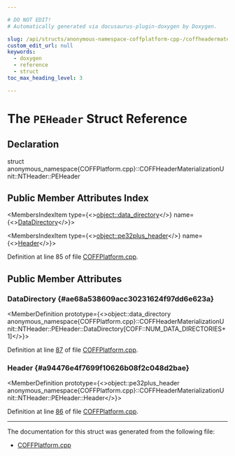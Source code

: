 ```yaml
---

# DO NOT EDIT!
# Automatically generated via docusaurus-plugin-doxygen by Doxygen.

slug: /api/structs/anonymous-namespace-coffplatform-cpp-/coffheadermaterializationunit/ntheader/peheader
custom_edit_url: null
keywords:
  - doxygen
  - reference
  - struct
toc_max_heading_level: 3

---
```





# The `PEHeader` Struct Reference

<DoxygenPage pluginConfig={pluginConfig}>



## Declaration

<CodeBlock>struct anonymous_namespace{COFFPlatform.cpp}::COFFHeaderMaterializationUnit::NTHeader::PEHeader</CodeBlock>

## Public Member Attributes Index

<MembersIndex>

<MembersIndexItem
  type={<><a href="/docs/api/structs/llvm/object/data-directory">object::data&#95;directory</a></>}
  name={<><a href="#ae68a538609acc30231624f97dd6e623a">DataDirectory</a></>}>
</MembersIndexItem>

<MembersIndexItem
  type={<><a href="/docs/api/structs/llvm/object/pe32plus-header">object::pe32plus&#95;header</a></>}
  name={<><a href="#a94476e4f7699f10626b08f2c048d2bae">Header</a></>}>
</MembersIndexItem>

</MembersIndex>


Definition at line 85 of file <a href="/docs/api/files/lib/lib/executionengine/lib/executionengine/orc/coffplatform-cpp">COFFPlatform.cpp</a>.

<SectionDefinition>

## Public Member Attributes

### DataDirectory {#ae68a538609acc30231624f97dd6e623a}

<MemberDefinition
  prototype={<>object::data&#95;directory anonymous&#95;namespace&#123;COFFPlatform.cpp&#125;::COFFHeaderMaterializationUnit::NTHeader::PEHeader::DataDirectory&#91;COFF::NUM&#95;DATA&#95;DIRECTORIES+1&#93;</>}>

Definition at line <a href="/docs/api/files/lib/lib/executionengine/lib/executionengine/orc/coffplatform-cpp/#l00087">87</a> of file <a href="/docs/api/files/lib/lib/executionengine/lib/executionengine/orc/coffplatform-cpp">COFFPlatform.cpp</a>.
</MemberDefinition>

### Header {#a94476e4f7699f10626b08f2c048d2bae}

<MemberDefinition
  prototype={<>object::pe32plus&#95;header anonymous&#95;namespace&#123;COFFPlatform.cpp&#125;::COFFHeaderMaterializationUnit::NTHeader::PEHeader::Header</>}>

Definition at line <a href="/docs/api/files/lib/lib/executionengine/lib/executionengine/orc/coffplatform-cpp/#l00086">86</a> of file <a href="/docs/api/files/lib/lib/executionengine/lib/executionengine/orc/coffplatform-cpp">COFFPlatform.cpp</a>.
</MemberDefinition>

</SectionDefinition>

<hr/>

The documentation for this struct was generated from the following file:

<ul>
<li><a href="/docs/api/files/lib/lib/executionengine/lib/executionengine/orc/coffplatform-cpp">COFFPlatform.cpp</a></li>
</ul>

</DoxygenPage>
